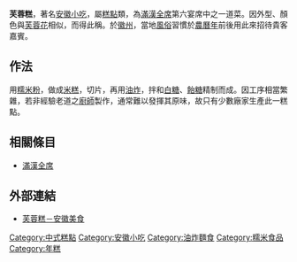 '''芙蓉糕'''，著名[[安徽小吃|安徽小吃]]，屬[[糕點|糕點]]類，為[[滿漢全席|滿漢全席]]第六宴席中之一道菜。因外型、顏色與[[芙蓉花|芙蓉花]]相似，而得此稱。於[[徽州|徽州]]，當地[[風俗|風俗]]習慣於[[農曆年|農曆年]]前後用此來招待貴客嘉賓。

== 作法 ==
用[[糯米粉|糯米粉]]，做成[[米糕|米糕]]，切片，再用[[油炸|油炸]]，拌和[[白糖|白糖]]、[[飴糖|飴糖]]精制而成。因工序相當繁雜，若非經驗老道之[[廚師|廚師]]製作，通常難以發揮其原味，故只有少數廠家生產此一糕點。

== 相關條目 ==
*[[滿漢全席|滿漢全席]]

== 外部連結 ==
* [http://www.yiqilai.com.cn/bin/view/travel/%E8%8A%99%E8%93%89%E7%B3%95 芙蓉糕－安徽美食]{{dead link|date=2018年4月 |bot=InternetArchiveBot |fix-attempted=yes }}

[[Category:中式糕點|Category:中式糕點]]
[[Category:安徽小吃|Category:安徽小吃]]
[[Category:油炸麵食|Category:油炸麵食]]
[[Category:糯米食品|Category:糯米食品]]
[[Category:年糕|Category:年糕]]